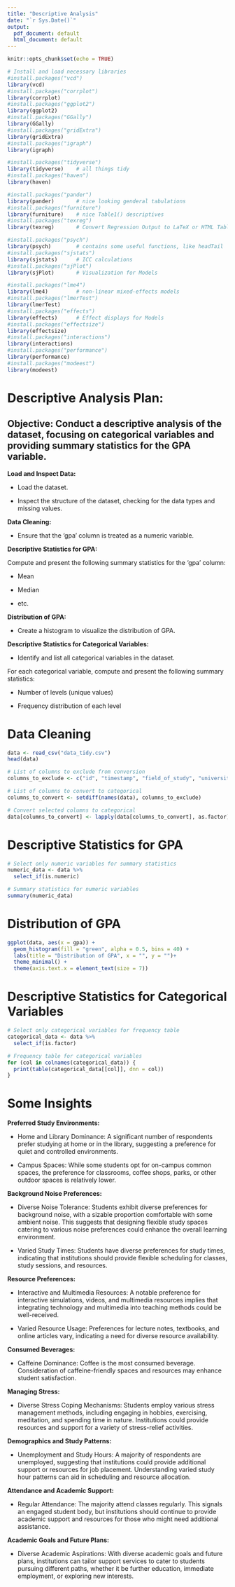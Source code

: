 ```yaml
---
title: "Descriptive Analysis"
date: "`r Sys.Date()`"
output:
  pdf_document: default
  html_document: default
---
```


```r
knitr::opts_chunk$set(echo = TRUE)
```

```r
# Install and load necessary libraries
#install.packages("vcd")
library(vcd)
#install.packages("corrplot")
library(corrplot)
#install.packages("ggplot2")
library(ggplot2)
#install.packages("GGally")
library(GGally)
#install.packages("gridExtra")
library(gridExtra)
#install.packages("igraph")
library(igraph)

#install.packages("tidyverse")
library(tidyverse)    # all things tidy
#install.packages("haven")
library(haven)

#install.packages("pander")
library(pander)       # nice looking genderal tabulations
#install.packages("furniture")
library(furniture)    # nice Table1() descriptives
#install.packages("texreg")
library(texreg)       # Convert Regression Output to LaTeX or HTML Tables

#install.packages("psych")
library(psych)        # contains some useful functions, like headTail
#install.packages("sjstats")
library(sjstats)      # ICC calculations
#install.packages("sjPlot")
library(sjPlot)       # Visualization for Models

#install.packages("lme4")
library(lme4)         # non-linear mixed-effects models
#install.packages("lmerTest")
library(lmerTest)
#install.packages("effects")
library(effects)      # Effect displays for Models
#install.packages("effectsize")
library(effectsize)
#install.packages("interactions")
library(interactions)
#install.packages("performance")
library(performance)
#install.packages("modeest")
library(modeest)
```

\newpage 

# Descriptive Analysis Plan:

## Objective: Conduct a descriptive analysis of the dataset, focusing on categorical variables and providing summary statistics for the GPA variable.

**Load and Inspect Data:**

* Load the dataset.

* Inspect the structure of the dataset, checking for the data types and missing values.

**Data Cleaning:**

* Ensure that the 'gpa' column is treated as a numeric variable.

**Descriptive Statistics for GPA:**

Compute and present the following summary statistics for the 'gpa' column:

* Mean

* Median

* etc.

**Distribution of GPA:**

* Create a histogram to visualize the distribution of GPA.

**Descriptive Statistics for Categorical Variables:**

* Identify and list all categorical variables in the dataset.

For each categorical variable, compute and present the following summary statistics:

* Number of levels (unique values)

* Frequency distribution of each level

\newpage 

# Data Cleaning

```r
data <- read_csv("data_tidy.csv")
head(data)
```

```r
# List of columns to exclude from conversion
columns_to_exclude <- c("id", "timestamp", "field_of_study", "university", "gpa")

# List of columns to convert to categorical
columns_to_convert <- setdiff(names(data), columns_to_exclude)

# Convert selected columns to categorical
data[columns_to_convert] <- lapply(data[columns_to_convert], as.factor)

```
 
\newpage

# Descriptive Statistics for GPA

```r
# Select only numeric variables for summary statistics
numeric_data <- data %>%
  select_if(is.numeric)

# Summary statistics for numeric variables
summary(numeric_data)
```
 
\newpage

# Distribution of GPA

```r
ggplot(data, aes(x = gpa)) +
  geom_histogram(fill = "green", alpha = 0.5, bins = 40) +
  labs(title = "Distribution of GPA", x = "", y = "")+
  theme_minimal() +
  theme(axis.text.x = element_text(size = 7))
```

\newpage

# Descriptive Statistics for Categorical Variables

```r
# Select only categorical variables for frequency table
categorical_data <- data %>%
  select_if(is.factor)

# Frequency table for categorical variables
for (col in colnames(categorical_data)) {
  print(table(categorical_data[[col]], dnn = col))
}

```

\newpage 

# Some Insights

**Preferred Study Environments:**

* Home and Library Dominance: A significant number of respondents prefer studying at home or in the library, suggesting a preference for quiet and controlled environments.

* Campus Spaces: While some students opt for on-campus common spaces, the preference for classrooms, coffee shops, parks, or other outdoor spaces is relatively lower.

**Background Noise Preferences:**

* Diverse Noise Tolerance: Students exhibit diverse preferences for background noise, with a sizable proportion comfortable with some ambient noise. This suggests that designing flexible study spaces catering to various noise preferences could enhance the overall learning environment.

* Varied Study Times: Students have diverse preferences for study times, indicating that institutions should provide flexible scheduling for classes, study sessions, and resources.

**Resource Preferences:**

* Interactive and Multimedia Resources: A notable preference for interactive simulations, videos, and multimedia resources implies that integrating technology and multimedia into teaching methods could be well-received.

* Varied Resource Usage: Preferences for lecture notes, textbooks, and online articles vary, indicating a need for diverse resource availability.

**Consumed Beverages:**

* Caffeine Dominance: Coffee is the most consumed beverage. Consideration of caffeine-friendly spaces and resources may enhance student satisfaction.

**Managing Stress:**

* Diverse Stress Coping Mechanisms: Students employ various stress management methods, including engaging in hobbies, exercising, meditation, and spending time in nature. Institutions could provide resources and support for a variety of stress-relief activities.

**Demographics and Study Patterns:**

* Unemployment and Study Hours: A majority of respondents are unemployed, suggesting that institutions could provide additional support or resources for job placement. Understanding varied study hour patterns can aid in scheduling and resource allocation.

**Attendance and Academic Support:**

* Regular Attendance: The majority attend classes regularly. This signals an engaged student body, but institutions should continue to provide academic support and resources for those who might need additional assistance.

**Academic Goals and Future Plans:**

* Diverse Academic Aspirations: With diverse academic goals and future plans, institutions can tailor support services to cater to students pursuing different paths, whether it be further education, immediate employment, or exploring new interests.




